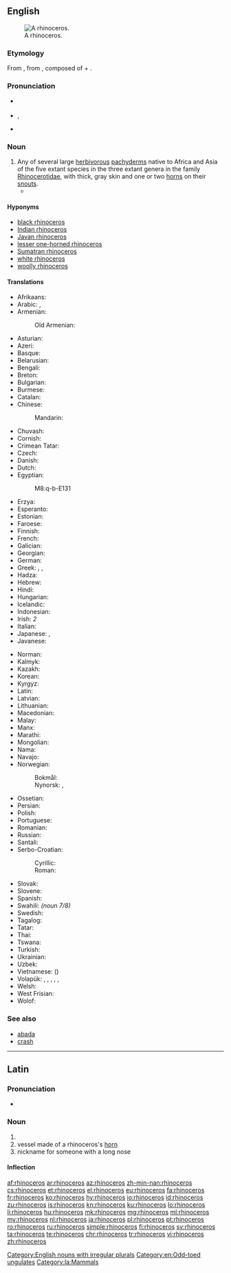 {{also|rhinocéros|Rhinoceros}}
==English==
{{wikipedia}}
[[Image:Ceratotherium simum kwh.jpg|thumb|A rhinoceros.]]

===Etymology===
From {{etyl|la|en}} {{m|la|rhinoceros}}, from {{etyl|grc|en}} {{m|grc|ῥινόκερως|}}, composed of {{m|grc|ῥίς||nose}} + {{m|grc|κέρας||horn}}.

===Pronunciation===
* {{a|UK}} {{IPA|/raɪˈnɒsərəs/|lang=en}}
* {{a|US}} {{enPR|rī-näsʹə-rəs}}, {{IPA|/raɪˈnɑːsərəs/|lang=en}}
* {{audio|en-us-rhinoceros.ogg|Audio (US)|lang=en}}

===Noun===
{{en-noun|rhinoceros|rhinoceroses|rhinoceri|pl3qual=nonstandard|rhinocerotes|pl4qual=archaic}}

# Any of several large [[herbivorous]] [[pachyderm]]s native to Africa and Asia of the five extant species in the three extant genera in the family [[Rhinocerotidae]], with thick, gray skin and one or two [[horn]]s on their [[snout]]s.
#* {{quote-book
|year=1658
|chapter=Of Unicorns Horn
|title=Pseudodoxia Epidemica: Or Enquiries Into Very many Received Tenents And commonly Presumed Truths. The Fourth Edition
|first=Thomas
|last=Brown
|authorlink=Thomas Brown
|url=http://books.google.com/books?id=lpZNAAAAcAAJ&pg=PA203
|page=203
|passage=Herein therefore to draw up our determinations beside the several pieces of Scripture mentioning this Animal (which some may well contend to be only meant of the '''Rhinoceros''') we are so far from denying there is any Unicorn at all, that we affirme there are many kinds thereof. In the number of Quadrapedes we will concede no less then five; that is the ''Indian'' Oxe, ''Indian'' Ass, Rhinoceros, the Oryx, and that which is more eminently termed ''Monoceros'', or ''Unicornis''.}}

====Hyponyms====
* [[black rhinoceros]]
* [[Indian rhinoceros]]
* [[Javan rhinoceros]]
* [[lesser one-horned rhinoceros]]
* [[Sumatran rhinoceros]]
* [[white rhinoceros]]
* [[woolly rhinoceros]]

====Translations====
{{trans-top|herbivorous pachyderm with horn(s)}}
* Afrikaans: {{t+|af|renoster}}
* Arabic: {{t|ar|وَحِيد اَلْقَرْن|m}}, {{t|ar|كَرْكَدَّن|m}}
* Armenian: {{t+|hy|ռնգեղջյուր}}
*: Old Armenian: {{t|xcl|ռնգեղջիւր}}
* Asturian: {{t|ast|rinoceronte|m}}
* Azeri: {{t+|az|kərgədan}}
* Basque: {{t+|eu|errinozero}}
* Belarusian: {{t|be|насаро́г|m}}
* Bengali: {{t+|bn|গন্ডার|sc=Beng|tr=ganḍār}}
* Breton: {{t|br|frikorneg}}
* Bulgarian: {{t+|bg|носоро́г|m}}
* Burmese: {{t+|my|ကြံ့|sc=Mymr}}
* Catalan: {{t|ca|rinoceront|m}}
* Chinese:
*: Mandarin: {{t+|cmn|犀牛|tr=xīniú|sc=Hani}}
* Chuvash: {{t|cv|носорог|sc=Cyrl}}
* Cornish: {{t|kw|trongornvil|m}}
* Crimean Tatar: {{t|crh|kerkedan}}
* Czech: {{t+|cs|nosorožec|m}}
* Danish: {{t|da|næsehorn|n}}
* Dutch: {{t+|nl|neushoorn|m}}
* Egyptian: {{t|egy|𓆷𓈎𓃀E131|tr=šȝqb|sc=Egyp}}
*: <hiero>M8:q-b-E131</hiero>
* Erzya: {{t|myv|сюронерь}}
* Esperanto: {{t|eo|rinocero}}
* Estonian: {{t+|et|ninasarvik}}
* Faroese: {{t|fo|nashyrningur|m}}
* Finnish: {{t+|fi|sarvikuono}}
* French: {{t+|fr|rhinocéros|m}}
* Galician: {{t+|gl|rinoceronte|m}}
* Georgian: {{t|ka|მარტორქა}}
* German: {{t+|de|Nashorn|n}}
* Greek: {{t+|el|ρινόκερος|m}}, {{t+|el|ρινόκερως|m}}, {{t|el|ριονκερώντος|m}}
* Hadza: {{t|hts|tlakate}}
* Hebrew: {{t+|he|קרנף|m}}
* Hindi: {{t|hi|गैंडा|tr=gaiṇḍā}}
* Hungarian: {{t+|hu|rinocérosz}}
* Icelandic: {{t+|is|nashyrningur|m}}
* Indonesian: {{t+|id|badak}}
* Irish: {{t|ga|srónbheannach|m}}''2''
* Italian: {{t+|it|rinoceronte|m}}
* Japanese: {{t+|ja|犀|tr=sai}}, {{t+|ja|サイ|tr=sai}}
* Javanese: {{t+|jv|warak}}
{{trans-mid}}
* Norman: {{t|nrf|rhinocéros|m}}
* Kalmyk: {{t|xal|орңһ}}
* Kazakh: {{t|kk|мүйізтұмсық|sc=Cyrl}}
* Korean: {{t+|ko|코뿔소|sc=Hang}}
* Kyrgyz: {{t|ky|носорог|sc=Cyrl}}
* Latin: {{t|la|rhinoceros|m}}
* Latvian: {{t|lv|degunradzis|m}}
* Lithuanian: {{t|lt|raganosis|m}}
* Macedonian: {{t|mk|носорог|m}}
* Malay: {{t|ms|badak sumbu}}
* Manx: {{t|gv|stroineairkagh|m}}
* Marathi: {{t|mr|गेंडा|tr=geṇḍā|sc=Deva}}
* Mongolian: {{t+|mn|хирс|sc=Cyrl}}
* Nama: {{t|naq|!nawas‬}}
* Navajo: {{t|nv|déélgééd}}
* Norwegian:
*: Bokmål: {{t+|nb|neshorn|n}}
*: Nynorsk: {{t|nn|nashorn|n}}, {{t|nn|nashyrning|m}}
* Ossetian: {{t|os|сыкъафындз}}
* Persian: {{t+|fa|کرگدن|tr=kargadan|sc=fa-Arab}}
* Polish: {{t+|pl|nosorożec|m}}
* Portuguese: {{t+|pt|rinoceronte|m}}
* Romanian: {{t+|ro|rinocer|m}}
* Russian: {{t+|ru|носоро́г|m}}
* Santali: {{t|sat|ᱜᱚᱱᱰ ᱜᱟᱨᱩᱲ|tr=gandd gaarurr|sc=Olck}}
* Serbo-Croatian:
*: Cyrillic: {{t|sh|носорог|m}}
*: Roman: {{t+|sh|nosorog|m}}
* Slovak: {{t|sk|nosorožec|m}}
* Slovene: {{t+|sl|nosorog|m}}
* Spanish: {{t+|es|rinoceronte|m}}
* Swahili: {{t+|sw|kifaru}} ''(noun 7/8)''
* Swedish: {{t+|sv|noshörning|c}}
* Tagalog: {{t|tl|rinoseronte}}
* Tatar: {{t+|tt|мөгезборын|sc=Cyrl}}
* Thai: {{t|th|แรด|tr=râet}}
* Tswana: {{t|tn|tshukudu}}
* Turkish: {{t+|tr|gergedan}}
* Ukrainian: {{t|uk|носорі́г|m}}
* Uzbek: {{t+|uz|karkidon}}
* Vietnamese: {{t+|vi|tê giác}} ({{t|vi|犀角}})
* Volapük: {{qualifier|♂♀}} {{t+|vo|rinoserod}}, {{qualifier|♂}} {{t|vo|hirinoserod}}, {{qualifier|♀}} {{t|vo|jirinoserod}}, {{qualifier|♂♀ offspring}} {{t|vo|rinoserodül}}, {{qualifier|♂ offspring}} {{t|vo|hirinoserodül}}, {{qualifier|♀ offspring}} {{t|vo|jirinoserodül}}
* Welsh: {{t|cy|rhinoseros|m}}
* West Frisian: {{t|fy|noashoarn}}
* Wolof: {{t|wo|wànga-lànga|alt=wànga-lànga wi}}
{{trans-bottom}}

===See also===
* [[abada]]
* [[crash]]

[[Category:English nouns with irregular plurals]]
[[Category:en:Odd-toed ungulates]]

----

==Latin==

===Pronunciation===
* {{la-pronunc|rhīnocerōs}}

===Noun===
{{la-noun|rhīnocerōs||rhīnocerōtis|m|third}}

# {{l|en|rhinoceros}}
# vessel made of a rhinoceros's [[horn]]
# nickname for someone with a long nose

====Inflection====
{{la-decl-3rd|rhīnocerōs}}

[[Category:la:Mammals]]

[[af:rhinoceros]]
[[ar:rhinoceros]]
[[az:rhinoceros]]
[[zh-min-nan:rhinoceros]]
[[cs:rhinoceros]]
[[et:rhinoceros]]
[[el:rhinoceros]]
[[eu:rhinoceros]]
[[fa:rhinoceros]]
[[fr:rhinoceros]]
[[ko:rhinoceros]]
[[hy:rhinoceros]]
[[io:rhinoceros]]
[[id:rhinoceros]]
[[zu:rhinoceros]]
[[is:rhinoceros]]
[[kn:rhinoceros]]
[[ku:rhinoceros]]
[[lo:rhinoceros]]
[[li:rhinoceros]]
[[hu:rhinoceros]]
[[mk:rhinoceros]]
[[mg:rhinoceros]]
[[ml:rhinoceros]]
[[my:rhinoceros]]
[[nl:rhinoceros]]
[[ja:rhinoceros]]
[[pl:rhinoceros]]
[[pt:rhinoceros]]
[[ro:rhinoceros]]
[[ru:rhinoceros]]
[[simple:rhinoceros]]
[[fi:rhinoceros]]
[[sv:rhinoceros]]
[[ta:rhinoceros]]
[[te:rhinoceros]]
[[chr:rhinoceros]]
[[tr:rhinoceros]]
[[vi:rhinoceros]]
[[zh:rhinoceros]]